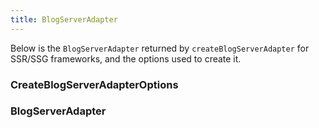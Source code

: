 ```yaml
---
title: BlogServerAdapter
---
```


Below is the `BlogServerAdapter` returned by `createBlogServerAdapter` for SSR/SSG frameworks, and the options used to create it.

### CreateBlogServerAdapterOptions
<AutoTypeTable path="../src/server/pages/index.tsx" name="CreateBlogServerAdapterOptions" />

### BlogServerAdapter
<AutoTypeTable path="../src/server/pages/index.tsx" name="BlogServerAdapter" />

